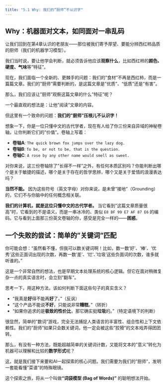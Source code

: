 ```yaml
---
title: "5.1 Why: 我们的“厨师”不认识字"
---
```


## **Why：机器面对文本，如同面对一串乱码**

让我们回到在第4章认识的老朋友——那位被我们寄予厚望、要能分辨西红柿品质的厨师（我们的机器学习模型）。

我们当时说，要让他学会判断，就必须告诉他应该**观察什么**，比如西红柿的**颜色、硬度、气味**等"特征"。

现在，我们面临一个全新的、更棘手的问题：我们的"食材"不再是西红柿，而是一篇篇文章。我们的"厨师"需要判断的，是这篇文章是"优质"、"低质"还是"有害"。

那么，我们应该让"厨师"观察这篇文章的什么"特征"呢？

一个最直观的想法是：让他"阅读"文章的内容。

但这里有一个致命的问题：**我们的"厨师"压根儿不认识字！**

::: {.callout-note title="一个让你感同身受的实验"}

想象一下，你是一位只懂中文的古代学者，现在有人给了你三份来自异域的神秘卷轴，让你判断它们的"价值"。卷轴上写着：

*   **卷轴A**: `The quick brown fox jumps over the lazy dog.`
*   **卷轴B**: `To be, or not to be, that is the question.`
*   **卷轴C**: `A rose by any other name would smell as sweet.`

对你来说，这三份卷轴除了"长得不一样"之外，有任何本质区别吗？你能判断出哪个是关于敏捷的描述，哪个是关于存在的哲学思辨，哪个又是关于爱情的浪漫表达吗？

**当然不能。** 因为这些符号（英文字母）对你来说，是未曾"接地"（Grounding）的，它们不与你脑中的任何概念相关联。

**我们的计算机，就是这位只懂中文的古代学者。** 当它看到"这篇文章质量很高"时，它看到的不是语义，而是一串冰冷的、类似 `E8 BF 99 E7 AF 87 E6` 的编码。它与看到上面那三份英文卷轴的你，感受是完全一样的——**困惑**。
:::

## **一个失败的尝试：简单的"关键词"匹配**

你可能会想："虽然看不懂，但我可以数关键词啊！比如，数一数'好'、'棒'、'优秀'这些正面词出现的次数，再数一数'差'、'烂'、'垃圾'这些负面词的次数，谁多就听谁的。"

这是一个非常自然的想法，也是早期文本处理系统的核心逻辑。但它在面对稍微复杂一点的真实语言时，会立刻"翻车"。

思考一下，用这种方法，该如何判断下面这些句子的真实含义？

*   "我真是**好**得不能再**好**了。"（反讽）
*   "这个产品不能说**不好**，只能说非常**糟糕**。"（转折）
*   "如果你追求的是**极致的性价比**，那它确实挺**垃圾**的。"（特定语境下的判断）

很显然，简单的"数词"游戏，完全无法捕捉人类语言的丰富性、组合性和上下文依赖性。我们的"厨师"如果只会数关键词，他一定会被这些"狡猾"的文本戏弄得团团转。

那么，有没有一种方法，既能超越简单的关键词计数，又能将文本的"意义"转化为机器可以理解和比较的**数学形式**呢？

这，就是我们接下来要和AI一起探索的核心问题。我们需要为我们的"厨师"，发明一套能看懂"菜谱"的特殊眼镜。

这个探索之旅，将从一个叫做**"词袋模型 (Bag of Words)"** 的聪明想法开始。 